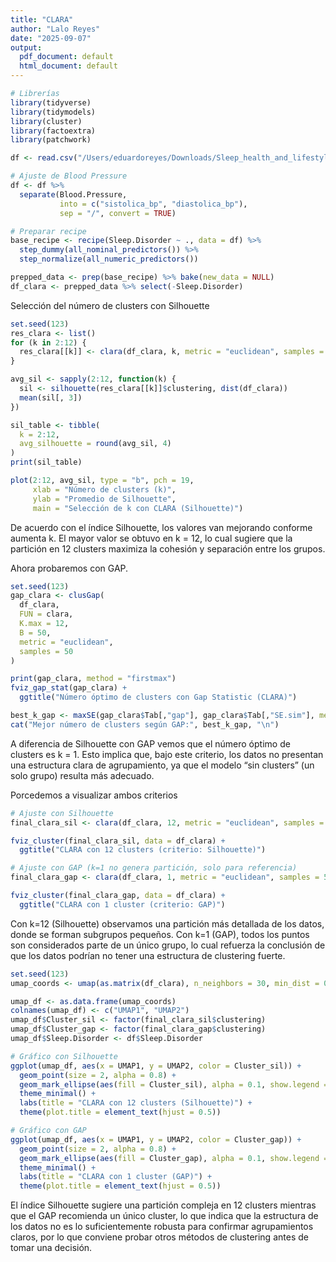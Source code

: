 ```yaml
---
title: "CLARA"
author: "Lalo Reyes"
date: "2025-09-07"
output:
  pdf_document: default
  html_document: default
---
```


```r
# Librerías
library(tidyverse)
library(tidymodels)
library(cluster)      
library(factoextra)
library(patchwork)  
```


```r
df <- read.csv("/Users/eduardoreyes/Downloads/Sleep_health_and_lifestyle.csv", header = TRUE, sep = ",")
```


```r
# Ajuste de Blood Pressure
df <- df %>%
  separate(Blood.Pressure,
           into = c("sistolica_bp", "diastolica_bp"),
           sep = "/", convert = TRUE)

# Preparar recipe
base_recipe <- recipe(Sleep.Disorder ~ ., data = df) %>%
  step_dummy(all_nominal_predictors()) %>%
  step_normalize(all_numeric_predictors())

prepped_data <- prep(base_recipe) %>% bake(new_data = NULL)
df_clara <- prepped_data %>% select(-Sleep.Disorder)

```

Selección del número de clusters con Silhouette

```r
set.seed(123)
res_clara <- list()
for (k in 2:12) {
  res_clara[[k]] <- clara(df_clara, k, metric = "euclidean", samples = 50)
}

avg_sil <- sapply(2:12, function(k) {
  sil <- silhouette(res_clara[[k]]$clustering, dist(df_clara))
  mean(sil[, 3])
})

sil_table <- tibble(
  k = 2:12,
  avg_silhouette = round(avg_sil, 4)
)
print(sil_table)

plot(2:12, avg_sil, type = "b", pch = 19,
     xlab = "Número de clusters (k)",
     ylab = "Promedio de Silhouette",
     main = "Selección de k con CLARA (Silhouette)")
```
De acuerdo con el índice Silhouette, los valores van mejorando conforme aumenta 
k.
El mayor valor se obtuvo en k = 12, lo cual sugiere que la partición en 12 clusters maximiza la cohesión y separación entre los grupos.

Ahora probaremos con GAP.

```r
set.seed(123)
gap_clara <- clusGap(
  df_clara,
  FUN = clara,
  K.max = 12,
  B = 50,
  metric = "euclidean",
  samples = 50
)

print(gap_clara, method = "firstmax")
fviz_gap_stat(gap_clara) +
  ggtitle("Número óptimo de clusters con Gap Statistic (CLARA)")

best_k_gap <- maxSE(gap_clara$Tab[,"gap"], gap_clara$Tab[,"SE.sim"], method="firstSEmax")
cat("Mejor número de clusters según GAP:", best_k_gap, "\n")

```

A diferencia de Silhouette con GAP vemos que el número óptimo de clusters es k = 1.
Esto implica que, bajo este criterio, los datos no presentan una estructura clara de agrupamiento, ya que el modelo “sin clusters” (un solo grupo) resulta más adecuado.

Porcedemos a visualizar ambos criterios

```r
# Ajuste con Silhouette
final_clara_sil <- clara(df_clara, 12, metric = "euclidean", samples = 50)

fviz_cluster(final_clara_sil, data = df_clara) +
  ggtitle("CLARA con 12 clusters (criterio: Silhouette)")

# Ajuste con GAP (k=1 no genera partición, solo para referencia)
final_clara_gap <- clara(df_clara, 1, metric = "euclidean", samples = 50)

fviz_cluster(final_clara_gap, data = df_clara) +
  ggtitle("CLARA con 1 cluster (criterio: GAP)")

```
Con k=12 (Silhouette) observamos una partición más detallada de los datos, donde se forman subgrupos pequeños.
Con k=1 (GAP), todos los puntos son considerados parte de un único grupo, lo cual refuerza la conclusión de que los datos podrían no tener una estructura de clustering fuerte.

```r
set.seed(123)
umap_coords <- umap(as.matrix(df_clara), n_neighbors = 30, min_dist = 0.1, n_components = 2)

umap_df <- as.data.frame(umap_coords)
colnames(umap_df) <- c("UMAP1", "UMAP2")
umap_df$Cluster_sil <- factor(final_clara_sil$clustering)
umap_df$Cluster_gap <- factor(final_clara_gap$clustering)
umap_df$Sleep.Disorder <- df$Sleep.Disorder

# Gráfico con Silhouette
ggplot(umap_df, aes(x = UMAP1, y = UMAP2, color = Cluster_sil)) +
  geom_point(size = 2, alpha = 0.8) +
  geom_mark_ellipse(aes(fill = Cluster_sil), alpha = 0.1, show.legend = FALSE) +
  theme_minimal() +
  labs(title = "CLARA con 12 clusters (Silhouette)") +
  theme(plot.title = element_text(hjust = 0.5))

# Gráfico con GAP
ggplot(umap_df, aes(x = UMAP1, y = UMAP2, color = Cluster_gap)) +
  geom_point(size = 2, alpha = 0.8) +
  geom_mark_ellipse(aes(fill = Cluster_gap), alpha = 0.1, show.legend = FALSE) +
  theme_minimal() +
  labs(title = "CLARA con 1 cluster (GAP)") +
  theme(plot.title = element_text(hjust = 0.5))

```

El índice Silhouette sugiere una partición compleja en 12 clusters mientras que el GAP recomienda un único cluster, lo que indica que la estructura de los datos no es lo suficientemente robusta para confirmar agrupamientos claros, por lo que conviene probar otros métodos de clustering antes de tomar una decisión.

